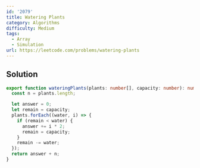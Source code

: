 ```yaml
---
id: '2079'
title: Watering Plants
category: Algorithms
difficulty: Medium
tags:
  - Array
  - Simulation
url: https://leetcode.com/problems/watering-plants
---
```


## Solution

```typescript filename="solution.ts" copy
export function wateringPlants(plants: number[], capacity: number): number {
  const n = plants.length;

  let answer = 0;
  let remain = capacity;
  plants.forEach((water, i) => {
    if (remain < water) {
      answer += i * 2;
      remain = capacity;
    }
    remain -= water;
  });
  return answer + n;
}
```
